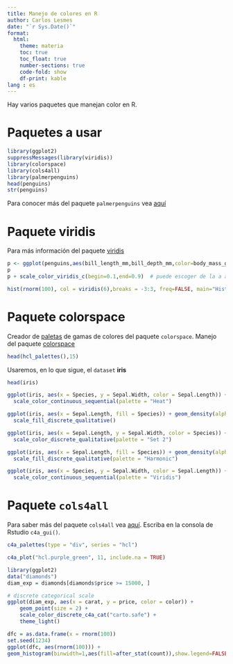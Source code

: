 ```yaml
---
title: Manejo de colores en R
author: Carlos Lesmes
date: "`r Sys.Date()`"
format:
  html:
    theme: materia
    toc: true
    toc_float: true
    number-sections: true
    code-fold: show
    df-print: kable
lang : es
---
```


Hay varios paquetes que manejan color en R.

# Paquetes a usar
```r
library(ggplot2)
suppressMessages(library(viridis))
library(colorspace)
library(cols4all)
library(palmerpenguins)
head(penguins)
str(penguins)
```

Para conocer más del paquete `palmerpenguins` vea [aquí](https://allisonhorst.github.io/palmerpenguins/)

# Paquete viridis

Para más información del paquete [viridis](https://cran.r-project.org/web/packages/viridis/vignettes/intro-to-viridis.html)

```r
p <- ggplot(penguins,aes(bill_length_mm,bill_depth_mm,color=body_mass_g))+ geom_point(size=4) 
p
p + scale_color_viridis_c(begin=0.1,end=0.9)  # puede escoger de la a a h
```

```r
hist(rnorm(100), col = viridis(6),breaks = -3:3, freq=FALSE, main="Histograma con viridis",ylab="Probabilidad",labels=TRUE,ylim=c(0,.45))
```


# Paquete colorspace

Creador de [paletas](http://hclwizard.org:3000/hclwizard/) de gamas de colores del paquete `colorspace`. Manejo del paquete
[colorspace](https://colorspace.r-forge.r-project.org/articles/colorspace.html)

```r
head(hcl_palettes(),15)
```

Usaremos, en lo que sigue, el `dataset` **iris**
```r
head(iris)
```

```r
ggplot(iris, aes(x = Species, y = Sepal.Width, color = Sepal.Length)) + geom_jitter(width = 0.2) +
  scale_color_continuous_sequential(palette = "Heat")
```

```r
ggplot(iris, aes(x = Sepal.Length, fill = Species)) + geom_density(alpha = 0.6) +
  scale_fill_discrete_qualitative()
```

```r
ggplot(iris, aes(x = Sepal.Length, y = Sepal.Width, color = Species)) + geom_point() +
  scale_color_discrete_qualitative(palette = "Set 2")
```

```r
ggplot(iris, aes(x = Sepal.Length, fill = Species)) + geom_density(alpha = 0.6) +
  scale_fill_discrete_qualitative(palette = "Harmonic")
```

```r
ggplot(iris, aes(x = Species, y = Sepal.Width, color = Sepal.Length)) + geom_jitter(width = 0.2) +
  scale_color_continuous_sequential(palette = "Viridis")
```

# Paquete `cols4all`

Para saber más del paquete `cols4all` vea [aquí](https://github.com/mtennekes/cols4all). Escriba en la consola de Rstudio `c4a_gui()`.

```r
c4a_palettes(type = "div", series = "hcl")
```


```r
c4a_plot("hcl.purple_green", 11, include.na = TRUE)
```

```r
library(ggplot2)
data("diamonds")
diam_exp = diamonds[diamonds$price >= 15000, ]

# discrete categorical scale
ggplot(diam_exp, aes(x = carat, y = price, color = color)) +
    geom_point(size = 2) +
    scale_color_discrete_c4a_cat("carto.safe") +
    theme_light()
```


```r
dfc = as.data.frame(x = rnorm(100))
set.seed(1234)
ggplot(dfc, aes(rnorm(100))) +
geom_histogram(binwidth=1,aes(fill=after_stat(count)),show.legend=FALSE) 
```

